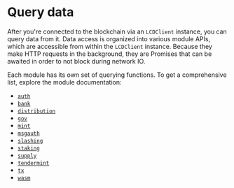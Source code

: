 # Query data

After you're connected to the blockchain via an `LCDClient` instance, you can query data from it. Data access is organized into various module APIs, which are accessible from within the `LCDClient` instance. Because they make HTTP requests in the background, they are Promises that can be awaited in order to not block during network IO.

Each module has its own set of querying functions. To get a comprehensive list, explore the module documentation:

- [`auth`](https://terra-money.github.io/terra.js/classes/AuthAPI.html)
- [`bank`](https://terra-money.github.io/terra.js/classes/BankAPI.html)
- [`distribution`](https://terra-money.github.io/terra.js/classes/DistributionAPI.html)
- [`gov`](https://terra-money.github.io/terra.js/classes/GovAPI.html)
- [`mint`](https://terra-money.github.io/terra.js/classes/MintAPI.html)
- [`msgauth`](https://terra-money.github.io/terra.js/classes/MsgAuthAPI.html)
- [`slashing`](https://terra-money.github.io/terra.js/classes/SlashingAPI.html)
- [`staking`](https://terra-money.github.io/terra.js/classes/StakingAPI.html)
- [`supply`](https://terra-money.github.io/terra.js/classes/SupplyAPI.html)
- [`tendermint`](https://terra-money.github.io/terra.js/classes/TendermintAPI.html)
- [`tx`](https://terra-money.github.io/terra.js/classes/TxAPI.html)
- [`wasm`](https://terra-money.github.io/terra.js/classes/WasmAPI.html)
